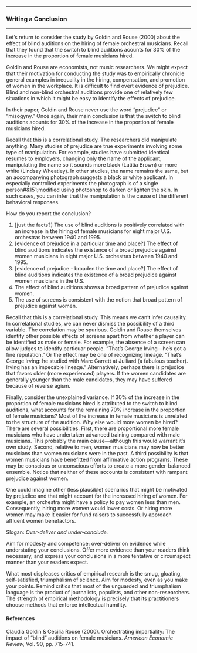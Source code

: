 

------------------------------------------------------------------------

### Writing a Conclusion

------------------------------------------------------------------------

Let's return to consider the study by Goldin and Rouse (2000) about
the effect of blind auditions on the hiring of female orchestral
musicians. Recall that they found that the switch to blind auditions
acounts for 30% of the increase in the proportion of female
musicians hired.

Goldin and Rouse are economists, not music researchers. We might
expect that their motivation for conducting the study was to
empirically chronicle general examples in inequality in the hiring,
compensation, and promotion of women in the workplace. It is
difficult to find overt evidence of prejudice. Blind and non-blind
orchestral auditions provide one of relatively few situations in
which it might be easy to identify the effects of prejudice.

In their paper, Goldin and Rouse never use the word "prejudice" or
"misogyny." Once again, their main conclusion is that the switch to
blind auditions acounts for 30% of the increase in the proportion of
female musicians hired.

Recall that this is a correlational study. The researchers did
manipulate anything. Many studies of prejudice are true experiments
involving some type of manipulation. For example, studies have
submitted identical resumes to employers, changing only the name of
the applicant, manipulating the name so it sounds more black
(Latitia Brown) or more white (Lindsay Wheatley). In other studies,
the name remains the same, but an accompanying photograph suggests a
black or white applicant. In especially controlled experiments the
photograph is of a single person#&151;modified using photoshop to
darken or lighten the skin. In such cases, you can infer that the
manipulation is the cause of the different behavioral responses.

How do you report the conclusion?

1.  [just the facts?] The use of blind auditions is positively
    correlated with an increase in the hiring of female musicians
    for eight major U.S. orchestras between 1940 and 1995.
2.  [evidence of prejudice in a particular time and place?] The
    effect of blind auditions indicates the existence of a broad
    prejudice against women musicians in eight major U.S. orchestras
    between 1940 and 1995.
3.  [evidence of prejudice - broaden the time and place?] The
    effect of blind auditions indicates the existence of a broad
    prejudice against women musicians in the U.S.
4.  The effect of blind auditions shows a broad pattern of prejudice
    against women.
5.  The use of screens is consistent with the notion that broad
    pattern of prejudice against women.

Recall that this is a correlational study. This means we can't infer
causality. In correlational studies, we can never dismiss the
possibility of a third variable. The correlation may be spurious.
Goldin and Rouse themselves identify other possible effects of
screens apart from whether a player can be identified as male or
female. For example, the absence of a screen can allow judges to
identify particuar people. "That's George Irving---he's got a fine
reputation." Or the effect may be one of recognizing lineage.
"That's George Irving: he studied with Marc Garrett at Julliard (a
fabulous teacher). Irving has an impecable lineage." Alternatively,
perhaps there is prejudice that favors older (more experienced)
players. If the women candidates are generally younger than the male
candidates, they may have suffered because of reverse agism.

Finally, consider the unexplained variance. If 30% of the increase
in the proportion of female musicians hired is attributed to the
switch to blind auditions, what accounts for the remaining 70%
increase in the proportion of female musicians? Most of the increase
in female musicians is unrelated to the structure of the audition.
Why else would more women be hired? There are several possibilities.
First, there are proportional more female musicians who have
undertaken advanced training compared with male musicians. This
probably the main cause---although this would warrant it's own
study. Second, relative to men, women musicians may now be better
musicians than women musicians were in the past. A third possibility
is that women musicians have benefitted from affirmative action
programs. These may be conscious or unconscious efforts to create a
more gender-balanced ensemble. Notice that neither of these accounts
is consistent with rampant prejudice against women.

One could imagine other (less plausible) scenarios that might be
motivated by prejudice and that might account for the increased
hiring of women. For example, an orchestra might have a policy to
pay women less than men. Consequently, hiring more women would lower
costs. Or hiring more women may make it easier for fund raisers to
successfully approach affluent women benefactors.

Slogan: *Over-deliver and under-conclude.*

Aim for modesty and competence: over-deliver on evidence while
understating your conclusions. Offer more evidence than your readers
think necessary, and express your conclusions in a more tentative or
circumspect manner than your readers expect.

What most displeases critics of empirical research is the smug,
gloating, self-satisfied, triumphalism of science. Aim for modesty,
even as you make your points. Remind critics that most of the
unguarded and triumphalism language is the product of journalists,
populists, and other non-researchers. The strength of empirical
methodology is precisely that its practitioners choose methods that
enforce intellectual humility.

#### References

Claudia Goldin & Cecilia Rouse (2000). Orchestrating impartiality:
The impact of "blind" auditions on female musicians. *American
Economic Review,* Vol. 90, pp. 715-741.




